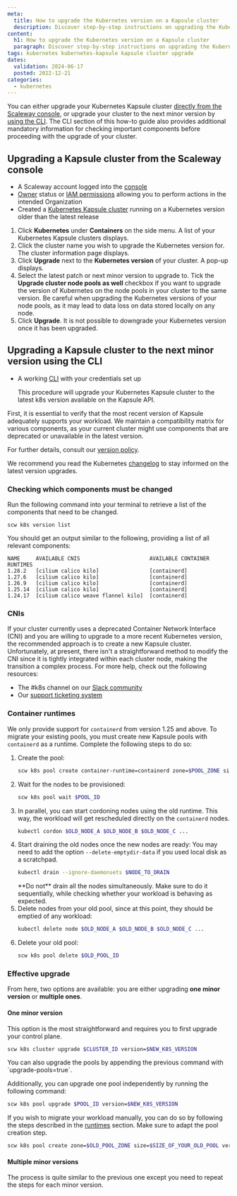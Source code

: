 ```yaml
---
meta:
  title: How to upgrade the Kubernetes version on a Kapsule cluster
  description: Discover step-by-step instructions on upgrading the Kubernetes version for your Kapsule cluster to ensure optimal performance and features.
content:
  h1: How to upgrade the Kubernetes version on a Kapsule cluster
  paragraph: Discover step-by-step instructions on upgrading the Kubernetes version for your Kapsule cluster to ensure optimal performance and features.
tags: kubernetes kubernetes-kapsule kapsule cluster upgrade
dates:
  validation: 2024-06-17
  posted: 2022-12-21
categories:
  - kubernetes
---
```


You can either upgrade your Kubernetes Kapsule cluster [directly from the Scaleway console](#upgrading-a-kapsule-cluster-from-the-scaleway-console), or upgrade your cluster to the next minor version by [using the CLI](#upgrading-a-kapsule-cluster-to-the-next-minor-version-using-the-cli). The CLI section of this how-to guide also provides additional mandatory information for checking important components before proceeding with the upgrade of your cluster.

## Upgrading a Kapsule cluster from the Scaleway console

<Macro id="requirements" />

- A Scaleway account logged into the [console](https://console.scaleway.com)
- [Owner](/identity-and-access-management/iam/concepts/#owner) status or [IAM permissions](/identity-and-access-management/iam/concepts/#permission) allowing you to perform actions in the intended Organization
- Created a [Kubernetes Kapsule cluster](/containers/kubernetes/how-to/create-cluster) running on a Kubernetes version older than the latest release

1. Click **Kubernetes** under **Containers** on the side menu. A list of your Kubernetes Kapsule clusters displays.
2. Click the cluster name you wish to upgrade the Kubernetes version for. The cluster information page displays.
3. Click **Upgrade** next to the **Kubernetes version** of your cluster. A pop-up displays.
    <Lightbox src="scaleway-upgrade-cluster-new.webp" alt="" />
4. Select the latest patch or next minor version to upgrade to. Tick the **Upgrade cluster node pools as well** checkbox if you want to upgrade the version of Kubernetes on the node pools in your cluster to the same version.
    <Message type="important">
      Be careful when upgrading the Kubernetes versions of your node pools, as it may lead to data loss on data stored locally on any node.
    </Message>
 5. Click **Upgrade**.
    <Message type="note">
      It is not possible to downgrade your Kubernetes version once it has been upgraded.
    </Message>

## Upgrading a Kapsule cluster to the next minor version using the CLI

<Macro id="requirements" />

- A working [CLI](https://github.com/scaleway/scaleway-cli) with your credentials set up

    This procedure will upgrade your Kubernetes Kapsule cluster to the latest k8s version available on the Kapsule API.

First, it is essential to verify that the most recent version of Kapsule adequately supports your workload. We maintain a compatibility matrix for various components, as your current cluster might use components that are deprecated or unavailable in the latest version.

For further details, consult our [version policy](/containers/kubernetes/reference-content/version-support-policy/).

We recommend you read the Kubernetes [changelog](https://kubernetes.io/releases/) to stay informed on the latest version upgrades.

### Checking which components must be changed

Run the following command into your terminal to retrieve a list of the components that need to be changed.

```
scw k8s version list
```

You should get an output similar to the following, providing a list of all relevant components:
```
NAME     AVAILABLE CNIS                      AVAILABLE CONTAINER RUNTIMES
1.28.2   [cilium calico kilo]                [containerd]
1.27.6   [cilium calico kilo]                [containerd]
1.26.9   [cilium calico kilo]                [containerd]
1.25.14  [cilium calico kilo]                [containerd]
1.24.17  [cilium calico weave flannel kilo]  [containerd]
```

### CNIs

If your cluster currently uses a deprecated Container Network Interface (CNI) and you are willing to upgrade to a more recent Kubernetes version, the recommended approach is to create a new Kapsule cluster.
Unfortunately, at present, there isn't a straightforward method to modify the CNI since it is tightly integrated within each cluster node, making the transition a complex process.
For more help, check out the following resources:
- The #k8s channel on our [Slack community](https://scaleway-community.slack.com)
- Our [support ticketing system](/console/account/how-to/open-a-support-ticket/)

### Container runtimes

We only provide support for `containerd` from version 1.25 and above. To migrate your existing pools, you must create new Kapsule pools with `containerd` as a runtime.
Complete the following steps to do so:
1. Create the pool:
    ```sh
    scw k8s pool create container-runtime=containerd zone=$POOL_ZONE size=$SIZE_OF_YOUR_OLD_POOL version=$YOUR_CLUSTER_VERSION cluster-id=$CLUSTER_ID
    ```
2. Wait for the nodes to be provisioned:
    ```sh
    scw k8s pool wait $POOL_ID
    ```
3. In parallel, you can start cordoning nodes using the old runtime. This way, the workload will get rescheduled directly on the `containerd` nodes.
    ```sh
    kubectl cordon $OLD_NODE_A $OLD_NODE_B $OLD_NODE_C ...
    ```
4. Start draining the old nodes once the new nodes are ready:
    <Message type="note">
      You may need to add the option `--delete-emptydir-data` if you used local disk as a scratchpad.
    </Message>
    ```sh
    kubectl drain --ignore-daemonsets $NODE_TO_DRAIN
    ```
    <Message type="important">
      **Do not** drain all the nodes simultaneously. Make sure to do it sequentially, while checking whether your workload is behaving as expected.
    </Message>
5. Delete nodes from your old pool, since at this point, they should be emptied of any workload:
    ```sh
    kubectl delete node $OLD_NODE_A $OLD_NODE_B $OLD_NODE_C ...
    ```
6. Delete your old pool:
    ```sh
    scw k8s pool delete $OLD_POOL_ID
    ```

### Effective upgrade

From here, two options are available: you are either upgrading **one minor version** or **multiple ones**.

#### One minor version

This option is the most straightforward and requires you to first upgrade your control plane.
```sh
scw k8s cluster upgrade $CLUSTER_ID version=$NEW_K8S_VERSION
```

<Message type="tip">
  You can also upgrade the pools by appending the previous command with `upgrade-pools=true`.
</Message>

Additionally, you can upgrade one pool independently by running the following command:
```sh
scw k8s pool upgrade $POOL_ID version=$NEW_K8S_VERSION
```

If you wish to migrate your workload manually, you can do so by following the steps described in the [runtimes](#container-runtimes) section.
<Message type="important">
  Make sure to adapt the pool creation step.
</Message>
```sh
scw k8s pool create zone=$OLD_POOL_ZONE size=$SIZE_OF_YOUR_OLD_POOL version=$NEW_CLUSTER_VERSION cluster-id=$CLUSTER_ID
```

#### Multiple minor versions

The process is quite similar to the previous one except you need to repeat the steps for each minor version.


